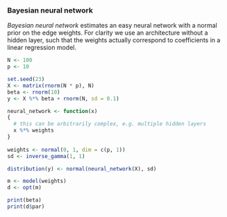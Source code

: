 ### Bayesian neural network

*Bayesian neural network* estimates an easy neural network with a normal prior on the edge weights.
For clarity we use an architecture without a hidden layer, such that the weights actually correspond to coefficients in a linear regression model.

<div class="data">
```r
N <- 100
p <- 10

set.seed(23)  
X <- matrix(rnorm(N * p), N)
beta <- rnorm(10)
y <- X %*% beta + rnorm(N, sd = 0.1)
```
</div>

```r
neural_network <- function(x)
{
  # this can be arbitrarily complex, e.g. multiple hidden layers
  x %*% weights
}
  
weights <- normal(0, 1, dim = c(p, 1))
sd <- inverse_gamma(1, 1)

distribution(y) <- normal(neural_network(X), sd)
```

```r
m <- model(weights)
d <- opt(m)

print(beta)
print(d$par)
```
